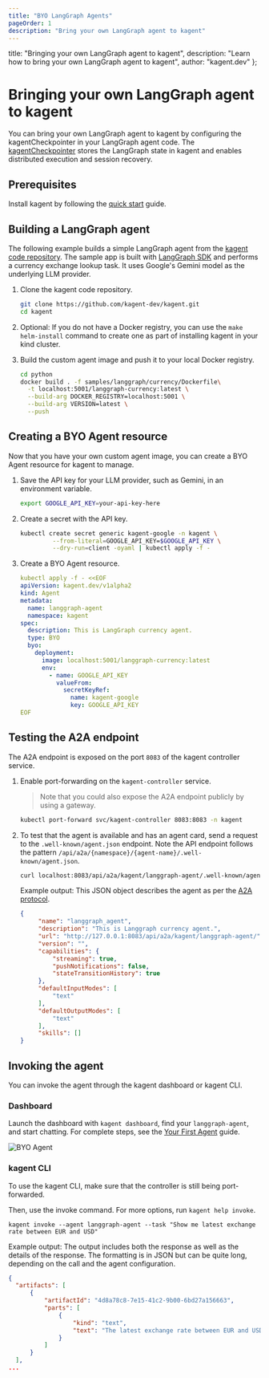 ```yaml
---
title: "BYO LangGraph Agents"
pageOrder: 1
description: "Bring your own LangGraph agent to kagent"
---
```


  title: "Bringing your own LangGraph agent to kagent",
  description: "Learn how to bring your own LangGraph agent to kagent",
  author: "kagent.dev"
};

# Bringing your own LangGraph agent to kagent

You can bring your own LangGraph agent to kagent by configuring the kagentCheckpointer in your LangGraph agent code. The [kagentCheckpointer](https://github.com/kagent-dev/kagent/blob/main/python/samples/langgraph/currency/currency/agent.py#L13) stores the LangGraph state in kagent and enables distributed execution and session recovery.

## Prerequisites

Install kagent by following the [quick start](/docs/kagent/getting-started/quickstart) guide.

## Building a LangGraph agent

The following example builds a simple LangGraph agent from the [kagent code repository](https://github.com/kagent-dev/kagent). The sample app is built with [LangGraph SDK](https://docs.langchain.com/langgraph-platform/sdk) and performs a currency exchange lookup task. It uses Google's Gemini model as the underlying LLM provider.

1. Clone the kagent code repository.

   ```bash
   git clone https://github.com/kagent-dev/kagent.git
   cd kagent
   ```

2. Optional: If you do not have a Docker registry, you can use the `make helm-install` command to create one as part of installing kagent in your kind cluster.

3. Build the custom agent image and push it to your local Docker registry.

   ```bash
   cd python
   docker build . -f samples/langgraph/currency/Dockerfile\
     -t localhost:5001/langgraph-currency:latest \
     --build-arg DOCKER_REGISTRY=localhost:5001 \
     --build-arg VERSION=latest \
     --push
   ```

## Creating a BYO Agent resource

Now that you have your own custom agent image, you can create a BYO Agent resource for kagent to manage.

1. Save the API key for your LLM provider, such as Gemini, in an environment variable.

   ```bash
   export GOOGLE_API_KEY=your-api-key-here
   ```

2. Create a secret with the API key.

   ```bash
   kubectl create secret generic kagent-google -n kagent \
            --from-literal=GOOGLE_API_KEY=$GOOGLE_API_KEY \
            --dry-run=client -oyaml | kubectl apply -f -
   ```

3. Create a BYO Agent resource.

   ```yaml
   kubectl apply -f - <<EOF
   apiVersion: kagent.dev/v1alpha2
   kind: Agent
   metadata:
     name: langgraph-agent
     namespace: kagent
   spec:
     description: This is LangGraph currency agent.
     type: BYO
     byo:
       deployment:
         image: localhost:5001/langgraph-currency:latest
         env:
           - name: GOOGLE_API_KEY
             valueFrom:
               secretKeyRef:
                 name: kagent-google
                 key: GOOGLE_API_KEY
   EOF
   ```

## Testing the A2A endpoint

The A2A endpoint is exposed on the port `8083` of the kagent controller service.

1. Enable port-forwarding on the `kagent-controller` service.

   >Note that you could also expose the A2A endpoint publicly by using a gateway.

   ```bash
   kubectl port-forward svc/kagent-controller 8083:8083 -n kagent
   ```

2. To test that the agent is available and has an agent card, send a request to the `.well-known/agent.json` endpoint. Note the API endpoint follows the pattern `/api/a2a/{namespace}/{agent-name}/.well-known/agent.json`.

   ```bash
   curl localhost:8083/api/a2a/kagent/langgraph-agent/.well-known/agent.json
   ```

   Example output: This JSON object describes the agent as per the [A2A protocol](https://a2a.guide/protocol/agent-card.html).

   ```json
   {
        "name": "langgraph_agent",
        "description": "This is Langgraph currency agent.",
        "url": "http://127.0.0.1:8083/api/a2a/kagent/langgraph-agent/",
        "version": "",
        "capabilities": {
            "streaming": true,
            "pushNotifications": false,
            "stateTransitionHistory": true
        },
        "defaultInputModes": [
            "text"
        ],
        "defaultOutputModes": [
            "text"
        ],
        "skills": []
   }
   ```

## Invoking the agent

You can invoke the agent through the kagent dashboard or kagent CLI.

### Dashboard

Launch the dashboard with `kagent dashboard`, find your `langgraph-agent`, and start chatting. For complete steps, see the [Your First Agent](/docs/kagent/getting-started/first-agent) guide.

![BYO Agent](/images/byo-langgraph.png "Chat with your LangGraph agent")

### kagent CLI

To use the kagent CLI, make sure that the controller is still being port-forwarded.

Then, use the invoke command. For more options, run `kagent help invoke`.

```shell
kagent invoke --agent langgraph-agent --task "Show me latest exchange rate between EUR and USD"
```

Example output: The output includes both the response as well as the details of the response. The formatting is in JSON but can be quite long, depending on the call and the agent configuration.

```json
{
  "artifacts": [
      {
          "artifactId": "4d8a78c8-7e15-41c2-9b00-6bd27a156663",
          "parts": [
              {
                  "kind": "text",
                  "text": "The latest exchange rate between EUR and USD is 1 EUR = 1.1793 USD."
              }
          ]
      }
  ],
...
```